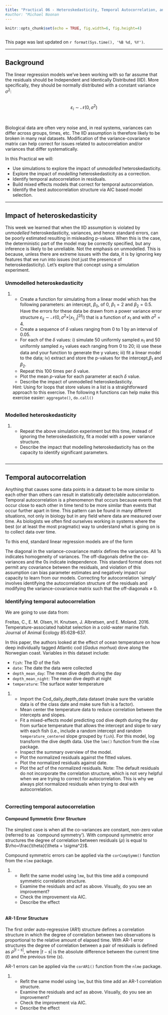 ```yaml
---
title: "Practical 06 - Heteroskedasticity, Temporal Autocorrelation, and the IID Assumption"
#author: "Michael Noonan
---
```


```r
knitr::opts_chunk$set(echo = TRUE, fig.width=6, fig.height=4)

```

```r
```
This page was last updated on `r format(Sys.time(), '%B %d, %Y')`.

* * *
## Background

The linear regression models we've been working with so far assume that the residuals should be Independent and Identically Distributed (IID). More specifically, they should be normally distributed with a constant variance $\sigma^{2}$:

</br>
<center>
$\varepsilon_i \sim \mathcal{N}(0,\,\sigma^{2})$
</center>
</br>

Biological data are often very noise and, in real systems, variances can differ across groups, times, etc. The IID assumption is therefore likely to be broken in many real datasets. Modification of the variance-covariance matrix can help correct for issues related to autocorrelation and/or variances that differ systematically.

In this Practical we will:

* Use simulations to explore the impact of _unmodelled_ heteroskedasticity.
* Explore the impact of _modelling_ heteroskedasticity as a correction.
* Identify temporal autocorrelation in residuals.
* Build mixed effects models that correct for temporal autocorrelation.
* Identify the best autocorrelation structure via AIC based model selection.

* * *
## Impact of heteroskedasticity

This week we learned that when the IID assumption is violated by _unmodelled_ heteroskedasticity, variances, and hence standard errors, can be poorly estimated resulting in misleading p-values. When this is the case, the deterministic part of the model may be correctly specified, but any inference is likely to be unreliable. Not the emphasis on unmodelled. This is because, unless there are extreme issues with the data, it is by ignoring key features that we run into issues (not just the presence of heteroskedasticity). Let's explore that concept using a simulation experiment.

### Unmodelled heteroskedasticity
1. <ol>
* Create a function for simulating from a linear model which has the following parameters: an intercept, $\beta_0$, of 0, $\beta_1 = 2$ and $\beta_2 = 0.5$. Have the errors for these data be drawn from a power variance error structure $\varepsilon_{ij} \sim \mathcal{N}(0,\,\sigma^{2} \times \vert x_{1,i} \vert ^{2\delta_j})$ that is a function of $x_1$ and with $\sigma^2$ = 4.
* Create a sequence of $\delta$ values ranging from 0 to 1 by an interval of 0.05.
* For each of the $\delta$ values: i) simulate 50 uniformly sampled $x_1$ and 50 uniformly sampled $x_2$ values each ranging from 0 to 20; ii) use these data and your function to generate the y values; iii) fit a linear model to the data; iv) extract and store the p-values for the intercept,$\beta_1$ and $\beta_2$.
* Repeat this 100 times per $\delta$ value.
* Plot the mean $p$-value for each parameter at each $\delta$ value.
* Describe the impact of unmodelled heteroskedasticity.

Hint: Using for loops that store values in a list is a straightforward approach to this exercise. The following `R` functions can help make this exercise easier: `aggregate()`, `do.call()`
</ol>

```R
```

### Modelled heteroskedasticity
1. <ol>
* Repeat the above simulation experiment but this time, instead of ignoring the heteroskedasticity, fit a model with a power variance structure.
* Describe the impact that modelling heteroskedasticity has on the capacity to identify significant parameters.
</ol>


```R
```

* * *
## Temporal autocorrelation

Anything that causes some data points in a dataset to be more similar to each other than others can result in statistically detectable autocorrelation. Temporal autocorrelation is a phenomenon that occurs because events that occur close to each other in time tend to be more similar than events that occur further apart in time. This pattern can be found in many different situations, not only in biology but in any field where data are measured over time. As biologists we often find ourselves working in systems where the best (or at least the most pragmatic) way to understand what is going on is to collect data over time.

To this end, standard linear regression models are of the form

The diagonal in the variance-covariance matrix defines the variances. All 1s indicates homogeneity of variances. The off-diagonals define the co-variances and the 0s indicate independence. This standard format does not permit any covariance between the residuals, and violation of this assumption can bias parameter estimates and negatively impact our capacity to learn from our models. Correcting for autocorrelation `simply' involves identifying the autocorrelation structure of the residuals and modifying the variance-covariance matrix such that the off-diagonals $\neq$ 0.


### Identifying temporal autocorrelation

We are going to use data from:

Freitas, C., E. M. Olsen, H. Knutsen, J. Albretsen, and E. Moland. 2016. Temperature-associated habitat selection in a cold-water marine fish. Journal of Animal Ecology 85:628–637.

In this paper, the authors looked at the effect of ocean temperature on how deep individually tagged Atlantic cod (_Gadus morhua_) dove along the Norwegian coast. Variables in this dataset include:

* `fish`: The ID of the fish
* `date`: The date the data were collected
* `depth_mean_day`: The mean dive depth during the day
* `depth_mean_night`: The mean dive depth at night
* `temperature`: The surface water temperature

1. <ol>
* Import the Cod_daily_depth_data dataset (make sure the variable data is of the class date and make sure fish is a factor).
* Mean center the temperature data to reduce correlation between the intercepts and slopes.
* Fit a mixed-effects model predicting cod dive depth during the day from surface temperature that allows the intercept and slope to vary with each fish (i.e., include a random intercept and random `temperature_centered` slope grouped by `fish`). For this model, log transform the dive depth data. Use the `lme()` function from the `nlme` package.
* Inspect the summary overview of the model.
* Plot the normalized residuals against the fitted values.
* Plot the normalized residuals against date.
* Plot the acf of the normalized residuals.
Note: The default residuals do not incorporate the correlation structure, which is not very helpful when we are trying to correct for autocorrelation. This is why we always plot normalized residuals when trying to deal with autocorrelation.
</ol>

```r
```

### Correcting temporal autocorrelation

#### Compound Symmetric Error Structure

The simplest case is when all the co-variances are constant, non-zero value (referred to as `compound symmetry'). With compound symmetric error structures the degree of correlation between residuals ($\rho$) is equal to $\rho=\frac{\theta}{\theta + \sigma^2}$.

Compound symmetric errors can be applied via the `corCompSymm()` function from the `nlme` package.

1. <ol>
* Refit the same model using `lme`, but this time add a compound symmetric correlation structure.
* Examine the residuals and acf as above. Visually, do you see an improvement?
* Check the improvement via AIC.
* Describe the effect
</ol>

```r
```

#### AR-1 Error Structure

The first order auto-regressive (AR1) structure defines a correlation structure in which the degree of correlation between two observations is proportional to the relative amount of elapsed time. With AR-1 error structures the degree of correlation between a pair of residuals is defined as $\rho^{\vert t-s\vert}$, where $\vert t-s\vert$ is the absolute difference between the current time ($t$) and the previous time ($s$).


AR-1 errors can be applied via the `corAR1()` function from the `nlme` package.

1. <ol>
* Refit the same model using `lme`, but this time add an AR-1 correlation structure.
* Examine the residuals and acf as above. Visually, do you see an improvement?
* Check the improvement via AIC.
* Describe the effect
</ol>

```r
```
